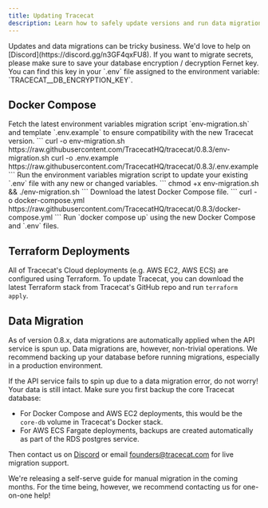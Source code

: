 ```yaml
---
title: Updating Tracecat
description: Learn how to safely update versions and run data migrations.
---
```


<Note>
  Updates and data migrations can be tricky business. We'd love to help on
  [Discord](https://discord.gg/n3GF4qxFU8).
</Note>

<Warning>
  If you want to migrate secrets, please make sure to save your database
  encryption / decryption Fernet key. You can find this key in your `.env` file
  assigned to the environment variable: `TRACECAT__DB_ENCRYPTION_KEY`.
</Warning>

## Docker Compose

<Steps>
  <Step title="Download latest environment variables migration script and template">
    Fetch the latest environment variables migration script `env-migration.sh`
    and template `.env.example` to ensure compatibility with the new Tracecat
    version. ``` curl -o env-migration.sh
    https://raw.githubusercontent.com/TracecatHQ/tracecat/0.8.3/env-migration.sh
    curl -o .env.example
    https://raw.githubusercontent.com/TracecatHQ/tracecat/0.8.3/.env.example ```
  </Step>
  <Step title="Execute environment variables migration">
    Run the environment variables migration script to update your existing
    `.env` file with any new or changed variables. ``` chmod +x env-migration.sh
    && ./env-migration.sh ```
  </Step>
  <Step title="Update Docker Compose Configuration">
    Download the latest Docker Compose file. ``` curl -o docker-compose.yml
    https://raw.githubusercontent.com/TracecatHQ/tracecat/0.8.3/docker-compose.yml
    ```
  </Step>
  <Step title="Restart Tracecat">
    Run `docker compose up` using the new Docker Compose and `.env` files.
  </Step>
</Steps>

## Terraform Deployments

All of Tracecat's Cloud deployments (e.g. AWS EC2, AWS ECS) are configured using Terraform.
To update Tracecat, you can download the latest Terraform stack from Tracecat's GitHub repo and run `terraform apply`.

## Data Migration

As of version 0.8.x, data migrations are automatically applied when the API service is spun up.
Data migrations are, however, non-trivial operations.
We recommend backing up your database before running migrations, especially in a production environment.

<Note>
If the API service fails to spin up due to a data migration error, do not worry!
Your data is still intact. Make sure you first backup the core Tracecat database:

- For Docker Compose and AWS EC2 deployments, this would be the `core-db` volume in Tracecat's Docker stack.
- For AWS ECS Fargate deployments, backups are created automatically as part of the RDS postgres service.

Then contact us on [Discord](https://discord.gg/n3GF4qxFU8) or email [founders@tracecat.com](mailto:founders@tracecat.com) for live migration support.

We're releasing a self-serve guide for manual migration in the coming months.
For the time being, however, we recommend contacting us for one-on-one help!

</Note>

